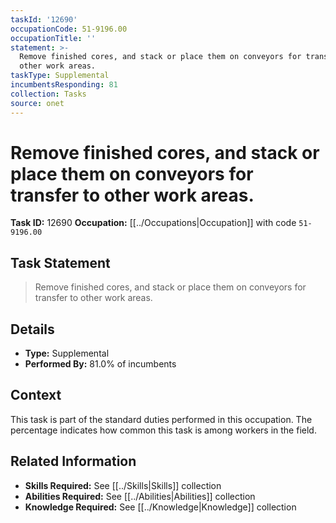 ```yaml
---
taskId: '12690'
occupationCode: 51-9196.00
occupationTitle: ''
statement: >-
  Remove finished cores, and stack or place them on conveyors for transfer to
  other work areas.
taskType: Supplemental
incumbentsResponding: 81
collection: Tasks
source: onet
---
```

# Remove finished cores, and stack or place them on conveyors for transfer to other work areas.

**Task ID:** 12690
**Occupation:** [[../Occupations|Occupation]] with code `51-9196.00`

## Task Statement

> Remove finished cores, and stack or place them on conveyors for transfer to other work areas.

## Details

- **Type:** Supplemental
- **Performed By:** 81.0% of incumbents

## Context

This task is part of the standard duties performed in this occupation. The percentage indicates how common this task is among workers in the field.

## Related Information

- **Skills Required:** See [[../Skills|Skills]] collection
- **Abilities Required:** See [[../Abilities|Abilities]] collection
- **Knowledge Required:** See [[../Knowledge|Knowledge]] collection
